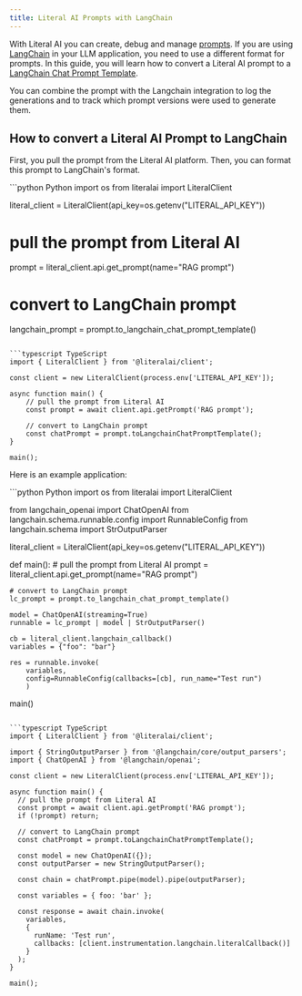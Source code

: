 ```yaml
--- 
title: Literal AI Prompts with LangChain
--- 
```


With Literal AI you can create, debug and manage [prompts](/concepts/prompt). If you are using [LangChain](/integrations/langchain) in your LLM application, you need to use a different format for prompts. In this guide, you will learn how to convert a Literal AI prompt to a [LangChain Chat Prompt Template](https://python.langchain.com/docs/modules/model_io/prompts/quick_start/#chatprompttemplate).

You can combine the prompt with the Langchain integration to log the generations and to track which prompt versions were used to generate them.

## How to convert a Literal AI Prompt to LangChain

First, you pull the prompt from the Literal AI platform. Then, you can format this prompt to LangChain's format. 

<CodeGroup>
```python Python
import os
from literalai import LiteralClient

literal_client = LiteralClient(api_key=os.getenv("LITERAL_API_KEY"))

# pull the prompt from Literal AI
prompt = literal_client.api.get_prompt(name="RAG prompt")

# convert to LangChain prompt
langchain_prompt = prompt.to_langchain_chat_prompt_template()
```

```typescript TypeScript
import { LiteralClient } from '@literalai/client';

const client = new LiteralClient(process.env['LITERAL_API_KEY']);

async function main() {
    // pull the prompt from Literal AI
    const prompt = await client.api.getPrompt('RAG prompt');

    // convert to LangChain prompt
    const chatPrompt = prompt.toLangchainChatPromptTemplate();
}

main();
```
</CodeGroup>


Here is an example application: 

<CodeGroup>
```python Python
import os
from literalai import LiteralClient

from langchain_openai import ChatOpenAI
from langchain.schema.runnable.config import RunnableConfig
from langchain.schema import StrOutputParser

literal_client = LiteralClient(api_key=os.getenv("LITERAL_API_KEY"))

def main():
    # pull the prompt from Literal AI
    prompt = literal_client.api.get_prompt(name="RAG prompt")

    # convert to LangChain prompt
    lc_prompt = prompt.to_langchain_chat_prompt_template()

    model = ChatOpenAI(streaming=True)
    runnable = lc_prompt | model | StrOutputParser()
    
    cb = literal_client.langchain_callback()
    variables = {"foo": "bar"}

    res = runnable.invoke(
        variables, 
        config=RunnableConfig(callbacks=[cb], run_name="Test run")
        )

main()
```

```typescript TypeScript
import { LiteralClient } from '@literalai/client';

import { StringOutputParser } from '@langchain/core/output_parsers';
import { ChatOpenAI } from '@langchain/openai';

const client = new LiteralClient(process.env['LITERAL_API_KEY']);

async function main() {
  // pull the prompt from Literal AI
  const prompt = await client.api.getPrompt('RAG prompt');
  if (!prompt) return;

  // convert to LangChain prompt
  const chatPrompt = prompt.toLangchainChatPromptTemplate();

  const model = new ChatOpenAI({});
  const outputParser = new StringOutputParser();

  const chain = chatPrompt.pipe(model).pipe(outputParser);

  const variables = { foo: 'bar' };

  const response = await chain.invoke(
    variables,
    {
      runName: 'Test run',
      callbacks: [client.instrumentation.langchain.literalCallback()]
    }
  );
}

main();
```

</CodeGroup>